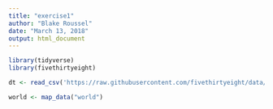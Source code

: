 ```yaml
---
title: "exercise1"
author: "Blake Roussel"
date: "March 13, 2018"
output: html_document
---
```



```r
library(tidyverse)
library(fivethirtyeight)

dt <- read_csv('https://raw.githubusercontent.com/fivethirtyeight/data/master/alcohol-consumption/drinks.csv')

world <- map_data("world")
```
